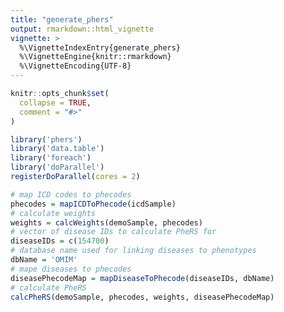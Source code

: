```yaml
---
title: "generate_phers"
output: rmarkdown::html_vignette
vignette: >
  %\VignetteIndexEntry{generate_phers}
  %\VignetteEngine{knitr::rmarkdown}
  %\VignetteEncoding{UTF-8}
---
```


```r
knitr::opts_chunk$set(
  collapse = TRUE,
  comment = "#>"
)
```

```r
library('phers')
library('data.table')
library('foreach')
library('doParallel')
registerDoParallel(cores = 2)
```


```r
# map ICD codes to phecodes
phecodes = mapICDToPhecode(icdSample) 
# calculate weights 
weights = calcWeights(demoSample, phecodes) 
# vector of disease IDs to calculate PheRS for
diseaseIDs = c(154700) 
# database name used for linking diseases to phenotypes
dbName = 'OMIM' 
# mape diseases to phecodes
diseasePhecodeMap = mapDiseaseToPhecode(diseaseIDs, dbName) 
# calculate PheRS
calcPheRS(demoSample, phecodes, weights, diseasePhecodeMap)
```

